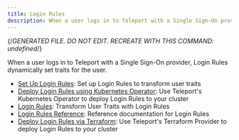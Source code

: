 ```yaml
---
title: Login Rules
description: When a user logs in to Teleport with a Single Sign-On provider, Login Rules dynamically set traits for the user.
---
```


{/*GENERATED FILE. DO NOT EDIT. RECREATE WITH THIS COMMAND:
undefined*/}

When a user logs in to Teleport with a Single Sign-On provider, Login Rules dynamically set traits for the user.

- [Set Up Login Rules](/guide.mdx): Set up Login Rules to transform user traits
- [Deploy Login Rules using Kubernetes Operator](/kubernetes.mdx): Use Teleport's Kubernetes Operator to deploy Login Rules to your cluster
- [Login Rules](/overview.mdx): Transform User Traits with Login Rules
- [Login Rules Reference](/reference.mdx): Reference documentation for Login Rules
- [Deploy Login Rules via Terraform](/terraform.mdx): Use Teleport's Terraform Provider to deploy Login Rules to your cluster
